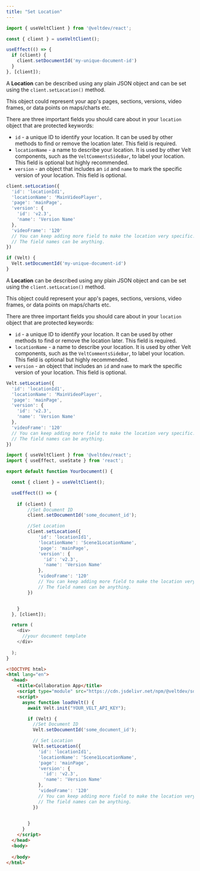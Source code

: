 ```yaml
---
title: "Set Location"
---
```


<Tabs>

<Tab title="React / Next.js">

<Steps>
<Step title="Import the Velt Client">

```jsx
import { useVeltClient } from '@veltdev/react';
```

```jsx
const { client } = useVeltClient();
```


</Step>

<Step title="Set the document ID">

```js
useEffect(() => {
  if (client) {
    client.setDocumentId('my-unique-document-id')
  }
}, [client]);
```


</Step>


<Step title="Set the Location">

A **Location** can be described using any plain JSON object and can be set using the `client.setLocation()` method.

This object could represent your app's pages, sections, versions, video frames, or data points on maps/charts etc. 

There are three important fields you should care about in your `location` object that are protected keywords: 
- `id` - a unique ID to identify your location. It can be used by other methods to find or remove the location later. This field is required.
- `locationName` - a name to describe your location. It is used by other Velt components, such as the `VeltCommentsSideBar`, to label your location. This field is optional but highly recommended.
- `version` - an object that includes an `id` and `name` to mark the specific version of your location. This field is optional.

```jsx
client.setLocation({
  'id': 'locationId1',
  'locationName': 'MainVideoPlayer',
  'page': 'mainPage',
  'version': {
    'id': 'v2.3',
    'name': 'Version Name'
  },
  'videoFrame': '120'
  // You can keep adding more field to make the location very specific.
  // The field names can be anything.
})
```


</Step>


</Steps>

</Tab>

<Tab title="HTML">


<Steps>


<Step title="Set the document ID">

```js
if (Velt) {
  Velt.setDocumentId('my-unique-document-id')
}
```


</Step>


<Step title="Set the Location">

A **Location** can be described using any plain JSON object and can be set using the `client.setLocation()` method.

This object could represent your app's pages, sections, versions, video frames, or data points on maps/charts etc. 

There are three important fields you should care about in your `location` object that are protected keywords: 
- `id` - a unique ID to identify your location. It can be used by other methods to find or remove the location later. This field is required.
- `locationName` - a name to describe your location. It is used by other Velt components, such as the `VeltCommentsSideBar`, to label your location. This field is optional but highly recommended.
- `version` - an object that includes an `id` and `name` to mark the specific version of your location. This field is optional.


```jsx
Velt.setLocation({
  'id': 'locationId1',
  'locationName': 'MainVideoPlayer',
  'page': 'mainPage',
  'version': {
    'id': 'v2.3',
    'name': 'Version Name'
  },
  'videoFrame': '120'
  // You can keep adding more field to make the location very specific.
  // The field names can be anything.
})
```


</Step>


</Steps>

</Tab>

</Tabs>


<RequestExample>

```js React / Next.js
import { useVeltClient } from '@veltdev/react';
import { useEffect, useState } from 'react';

export default function YourDocument() {

  const { client } = useVeltClient();

  useEffect(() => {
    
    if (client) {
        //Set Document ID
        client.setDocumentId('some_document_id');

        //Set Location
        client.setLocation({
            'id': 'locationId1',
            'locationName': 'Scene1LocationName',
            'page': 'mainPage',
            'version': {
              'id': 'v2.3',
              'name': 'Version Name'
            },
            'videoFrame': '120'
            // You can keep adding more field to make the location very specific.
            // The field names can be anything.
        })


    }
  }, [client]);

  return (
    <div>
      //your document template
    </div>
    
  );
}
```



```html HTML
<!DOCTYPE html>
<html lang="en">
  <head>
    <title>Collaboration App</title>
    <script type="module" src="https://cdn.jsdelivr.net/npm/@veltdev/sdk@latest/velt.js" onload="loadVelt()"></script>
    <script>
      async function loadVelt() {
        await Velt.init("YOUR_VELT_API_KEY");

        if (Velt) {
          //Set Document ID
          Velt.setDocumentId('some_document_id'); 

          // Set Location
          Velt.setLocation({ 
            'id': 'locationId1',
            'locationName': 'Scene1LocationName',
            'page': 'mainPage',
            'version': {
              'id': 'v2.3',
              'name': 'Version Name'
            },
            'videoFrame': '120'
            // You can keep adding more field to make the location very specific.
            // The field names can be anything.
          })

       
        }
      }
    </script>
  </head>
  <body>
    
  </body>
</html>
```

</RequestExample>




